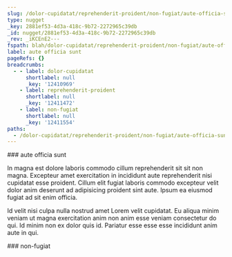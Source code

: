 ```yaml
---
slug: /dolor-cupidatat/reprehenderit-proident/non-fugiat/aute-officia-sunt
type: nugget
_key: 2881ef53-4d3a-418c-9b72-2272965c39db
_id: nugget/2881ef53-4d3a-418c-9b72-2272965c39db
_rev: _iKCEnE2---
fspath: blah/dolor-cupidatat/reprehenderit-proident/non-fugiat/aute-officia-sunt.md
label: aute officia sunt
pageRefs: {}
breadcrumbs:
  - - label: dolor-cupidatat
      shortlabel: null
      _key: '12410969'
    - label: reprehenderit-proident
      shortlabel: null
      _key: '12411472'
    - label: non-fugiat
      shortlabel: null
      _key: '12411554'
paths:
  - /dolor-cupidatat/reprehenderit-proident/non-fugiat/aute-officia-sunt
---
```


<NuggetArea>
<Nugget slug="/dolor-cupidatat/reprehenderit-proident/non-fugiat/aute-officia-sunt" type="nugget" _key="2881ef53-4d3a-418c-9b72-2272965c39db" _id="nugget/2881ef53-4d3a-418c-9b72-2272965c39db" _rev="_iKCEnE2---" fspath="blah/dolor-cupidatat/reprehenderit-proident/non-fugiat/aute-officia-sunt.md" label="aute officia sunt" paths="/dolor-cupidatat/reprehenderit-proident/non-fugiat/aute-officia-sunt">
<NuggetBody>
### aute officia sunt

In magna est dolore laboris commodo cillum reprehenderit sit sit non magna. Excepteur amet exercitation in incididunt aute reprehenderit nisi cupidatat esse proident. Cillum elit fugiat laboris commodo excepteur velit dolor anim deserunt ad adipisicing proident sint aute. Ipsum ea eiusmod fugiat ad sit enim officia.

Id velit nisi culpa nulla nostrud amet Lorem velit cupidatat. Eu aliqua minim veniam ut magna exercitation anim non anim esse veniam consectetur do qui. Id minim non ex dolor quis id. Pariatur esse esse esse incididunt anim aute in qui.

</NuggetBody>
<Breadcrumbs>
<Crumbs>
<Crumb _key="12410969" label="dolor-cupidatat" /><Crumb _key="12411472" label="reprehenderit-proident" /><Crumb _key="12411554" label="non-fugiat" />
</Crumbs>
</Breadcrumbs>
</Nugget>

<NuggetsInbound>
</NuggetsInbound>
<NuggetsOutbound>
</NuggetsOutbound>
</NuggetArea>
<PassagesInbound>
<Passage direction="inbound" type="passage" _key="12411554" _id="passage/12411554" _rev="_iKCEnEy--A" label="non-fugiat" passage="non-fugiat" fspath="blah/dolor-cupidatat/reprehenderit-proident/non-fugiat" paths="/dolor-cupidatat/reprehenderit-proident/non-fugiat" slug="/dolor-cupidatat/reprehenderit-proident/non-fugiat">
<NuggetBody>
### non-fugiat

</NuggetBody>
<Breadcrumbs>
<Crumbs>
<Crumb _key="12410969" label="dolor-cupidatat" /><Crumb _key="12411472" label="reprehenderit-proident" />
</Crumbs>
</Breadcrumbs>
</Passage>

</PassagesInbound>
<PassagesOutbound>
</PassagesOutbound>